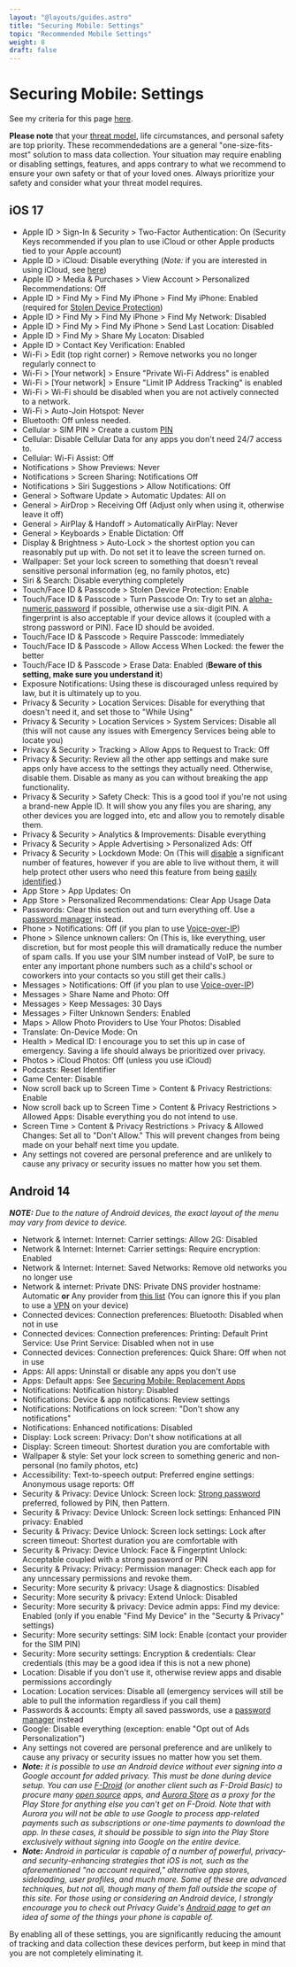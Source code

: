 ```yaml
---
layout: "@layouts/guides.astro"
title: "Securing Mobile: Settings"
topic: "Recommended Mobile Settings"
weight: 8
draft: false
---
```


# Securing Mobile: Settings

See my criteria for this page [here](/criteria#mobile-settings--apps).

**Please note** that your [threat model](/guides/prologue/threat-model/), life circumstances, and personal safety are top priority. These recommendedations are a general "one-size-fits-most" solution to mass data collection. Your situation may require enabling or disabling settings, features, and apps contrary to what we recommend to ensure your own safety or that of your loved ones. Always prioritize your safety and consider what your threat model requires.

## iOS 17

- Apple ID > Sign-In & Security > Two-Factor Authentication: On (Security Keys recommended if you plan to use iCloud or other Apple products tied to your Apple account)
- Apple ID > iCloud: Disable everything (_Note:_ if you are interested in using iCloud, see [here](/guides/moderately-important/backups/#iclouds-advanced-data-protection-program))
- Apple ID > Media & Purchases > View Account > Personalized Recommendations: Off
- Apple ID > Find My > Find My iPhone > Find My iPhone: Enabled (required for [Stolen Device Protection](https://support.apple.com/en-us/HT212510))
- Apple ID > Find My > Find My iPhone > Find My Network: Disabled
- Apple ID > Find My > Find My iPhone > Send Last Location: Disabled
- Apple ID > Find My > Share My Locaton: Disabled
- Apple ID > Contact Key Verification: Enabled
- Wi-Fi > Edit (top right corner) > Remove networks you no longer regularly connect to
- Wi-Fi > [Your network] > Ensure "Private Wi-Fi Address" is enabled
- Wi-Fi > [Your network] > Ensure "Limit IP Address Tracking" is enabled
- Wi-Fi > Wi-Fi should be disabled when you are not actively connected to a network.
- Wi-Fi > Auto-Join Hotspot: Never
- Bluetooth: Off unless needed.
- Cellular > SIM PIN > Create a custom [PIN](https://support.apple.com/en-us/HT201529)
- Cellular: Disable Cellular Data for any apps you don't need 24/7 access to.
- Cellular: Wi-Fi Assist: Off
- Notifications > Show Previews: Never
- Notifications > Screen Sharing: Notifications Off
- Notifications > Siri Suggestions > Allow Notifications: Off
- General > Software Update > Automatic Updates: All on
- General > AirDrop > Receiving Off (Adjust only when using it, otherwise leave it off)
- General > AirPlay & Handoff > Automatically AirPlay: Never
- General > Keyboards > Enable Dictation: Off
- Display & Brightness > Auto-Lock > the shortest option you can reasonably put up with. Do not set it to leave the screen turned on.
- Wallpaper: Set your lock screen to something that doesn't reveal sensitive personal information (eg, no family photos, etc)
- Siri & Search: Disable everything completely
- Touch/Face ID & Passcode > Stolen Device Protection: Enable
- Touch/Face ID & Passcode > Turn Passcode On: Try to set an [alpha-numeric password](/guides/most-important/passwords) if possible, otherwise use a six-digit PIN. A fingerprint is also acceptable if your device allows it (coupled with a strong password or PIN). Face ID should be avoided.
- Touch/Face ID & Passcode > Require Passcode: Immediately
- Touch/Face ID & Passcode > Allow Access When Locked: the fewer the better
- Touch/Face ID & Passcode > Erase Data: Enabled (**Beware of this setting, make sure you understand it**)
- Exposure Notifications: Using these is discouraged unless required by law, but it is ultimately up to you.
- Privacy & Security > Location Services: Disable for everything that doesn't need it, and set those to "While Using"
- Privacy & Security > Location Services > System Services: Disable all (this will not cause any issues with Emergency Services being able to locate you)
- Privacy & Security > Tracking > Allow Apps to Request to Track: Off
- Privacy & Security: Review all the other app settings and make sure apps only have access to the settings they actually need. Otherwise, disable them. Disable as many as you can without breaking the app functionality.
- Privacy & Security > Safety Check: This is a good tool if you're not using a brand-new Apple ID. It will show you any files you are sharing, any other devices you are logged into, etc and allow you to remotely disable them.
- Privacy & Security > Analytics & Improvements: Disable everything
- Privacy & Security > Apple Advertising > Personalized Ads: Off
- Privacy & Security > Lockdown Mode: On (This will [disable](https://support.apple.com/en-us/HT212650) a significant number of features, however if you are able to live without them, it will help protect other users who need this feature from being [easily identified](https://www.techspot.com/news/95767-apple-upcoming-lockdown-mode-make-devices-easier-fingerprint.html).)
- App Store > App Updates: On
- App Store > Personalized Recommendations: Clear App Usage Data
- Passwords: Clear this section out and turn everything off. Use a [password manager](/guides/most-important/passwords) instead.
- Phone > Notifications: Off (if you plan to use [Voice-over-IP](/guides/less-important/voip))
- Phone > Silence unknown callers: On (This is, like everything, user discretion, but for most people this will dramatically reduce the number of spam calls. If you use your SIM number instead of VoIP, be sure to enter any important phone numbers such as a child's school or coworkers into your contacts so you still get their calls.)
- Messages > Notifications: Off (if you plan to use [Voice-over-IP](/guides/less-important/voip))
- Messages > Share Name and Photo: Off
- Messages > Keep Messages: 30 Days
- Messages > Filter Unknown Senders: Enabled
- Maps > Allow Photo Providers to Use Your Photos: Disabled
- Translate: On-Device Mode: On
- Health > Medical ID: I encourage you to set this up in case of emergency. Saving a life should always be prioritized over privacy.
- Photos > iCloud Photos: Off (unless you use iCloud)
- Podcasts: Reset Identifier
- Game Center: Disable
- Now scroll back up to Screen Time > Content & Privacy Restrictions: Enable
- Now scroll back up to Screen Time > Content & Privacy Restrictions > Allowed Apps: Disable everything you do not intend to use.
- Screen Time > Content & Privacy Restrictions > Privacy & Allowed Changes: Set all to "Don't Allow." This will prevent changes from being made on your behalf next time you update.
- Any settings not covered are personal preference and are unlikely to cause any privacy or security issues no matter how you set them.

## Android 14

**_NOTE:_** _Due to the nature of Android devices, the exact layout of the menu may vary from device to device._

- Network & Internet: Internet: Carrier settings: Allow 2G: Disabled
- Network & Internet: Internet: Carrier settings: Require encryption: Enabled
- Network & Internet: Internet: Saved Networks: Remove old networks you no longer use
- Network & internet: Private DNS: Private DNS provider hostname: Automatic **or** Any provider from [this list](https://www.privacyguides.org/en/dns/) (You can ignore this if you plan to use a [VPN](/guides/less-important/vpns) on your device)
- Connected devices: Connection preferences: Bluetooth: Disabled when not in use
- Connected devices: Connection preferences: Printing: Default Print Service: Use Print Service: Disabled when not in use
- Connected devices: Connection preferences: Quick Share: Off when not in use
- Apps: All apps: Uninstall or disable any apps you don't use
- Apps: Default apps: See [Securing Mobile: Replacement Apps](/guides/most-important/mobile-apps)
- Notifications: Notification history: Disabled
- Notifications: Device & app notifications: Review settings
- Notifications: Notifications on lock screen: "Don't show any notifications"
- Notifications: Enhanced notifications: Disabled
- Display: Lock screen: Privacy: Don't show notifications at all
- Display: Screen timeout: Shortest duration you are comfortable with
- Wallpaper & style: Set your lock screen to something generic and non-personal (no family photos, etc)
- Accessibility: Text-to-speech output: Preferred engine settings: Anonymous usage reports: Off
- Security & Privacy: Device Unlock: Screen lock: [Strong password](/guides/most-important/passwords) preferred, followed by PIN, then Pattern.
- Security & Privacy: Device Unlock: Screen lock settings: Enhanced PIN privacy: Enabled
- Security & Privacy: Device Unlock: Screen lock settings: Lock after screen timeout: Shortest duration you are comfortable with
- Security & Privacy: Device Unlock: Face & Fingerptint Unlock: Acceptable coupled with a strong password or PIN
- Security & Privacy: Privacy: Permission manager: Check each app for any unncessary permissions and revoke them.
- Security: More security & privacy: Usage & diagnostics: Disabled
- Security: More security & privacy: Extend Unlock: Disabled
- Security: More security & privacy: Device admin apps: Find my device: Enabled (only if you enable "Find My Device" in the "Securty & Privacy" settings)
- Security: More security settings: SIM lock: Enable (contact your provider for the SIM PIN)
- Security: More security settings: Encryption & credentials: Clear credentials (this may be a good idea if this is not a new phone)
- Location: Disable if you don't use it, otherwise review apps and disable permissions accordingly
- Location: Location services: Disable all (emergency services will still be able to pull the information regardless if you call them)
- Passwords & accounts: Empty all saved passwords, use a [password manager](/guides/most-important/passwords) instead
- Google: Disable everything (exception: enable "Opt out of Ads Personalization")
- Any settings not covered are personal preference and are unlikely to cause any privacy or security issues no matter how you set them.
- **_Note:_** _it is possible to use an Android device without ever signing into a Google account for added privacy. This must be done during device setup. You can use [F-Droid](https://f-droid.org/) (or another client such as F-Droid Basic) to procure many [open source](/guides/prologue/open-source) apps, and [Aurora Store](https://auroraoss.com) as a proxy for the Play Store for anything else you can't get on F-Droid. Note that with Aurora you will not be able to use Google to process app-related payments such as subscriptions or one-time payments to download the app. In these cases, it should be possible to sign into the Play Store exclusively without signing into Google on the entire device._
- **_Note:_** _Android in particular is capable of a number of powerful, privacy- and security-enhancing strategies that iOS is not, such as the aforementioned "no account required," alternative app stores, sideloading, user profiles, and much more. Some of these are advanced techniques, but not all, though many of them fall outside the scope of this site. For those using or considering an Android device, I strongly encourage you to check out Privacy Guide's [Android page](https://www.privacyguides.org/en/android/) to get an idea of some of the things your phone is capable of._

By enabling all of these settings, you are significantly reducing the amount of tracking and data collection these devices perform, but keep in mind that you are not completely eliminating it.
